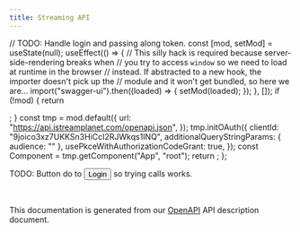```yaml
---
title: Streaming API
---
```


<!-- Disabling RapiDoc for now since it jumps strangely, probably due to conflicting scroll spy features or something... -->
<!-- import "rapidoc";

<rapi-doc
spec-url="https://api.istreamplanet.com/openapi.json"
server-url="https://api.istreamplanet.com/"
render-style="view"
layout="column"
show-header="false"
show-info="false"
allow-server-selection={false}
allow-authentication={false}
api-key-name="Authorization"
api-key-location="header"
api-key-value="-"
primary-color="#f04e23"
nav-accent-color="#395d93"> </rapi-doc> -->


  // TODO: Handle login and passing along token.
  const [mod, setMod] = useState(null);
  useEffect(() => {
    // This silly hack is required because server-side-rendering breaks when
    // you try to access `window` so we need to load at runtime in the browser
    // instead. If abstracted to a new hook, the importer doesn't pick up the
    // module and it won't get bundled, so here we are...
    import("swagger-ui").then((loaded) => {
      setMod(loaded);
    });
  }, []);
  if (!mod) {
    return <div />;
  }
  const tmp = mod.default({
    url: "https://api.istreamplanet.com/openapi.json",
  });
  tmp.initOAuth({
    clientId: "9joico3xz7UKKSn3HiCcI2RJWkqs1INQ",
    additionalQueryStringParams: { audience: "" },
    usePkceWithAuthorizationCodeGrant: true,
  });
  const Component = tmp.getComponent("App", "root");
  return <Component />;
};

TODO: Button do to <button>Login</button> so trying calls works.

<Reference />

<br />

This documentation is generated from our [OpenAPI](https://api.istreamplanet.com/openapi.json)
API description document.
